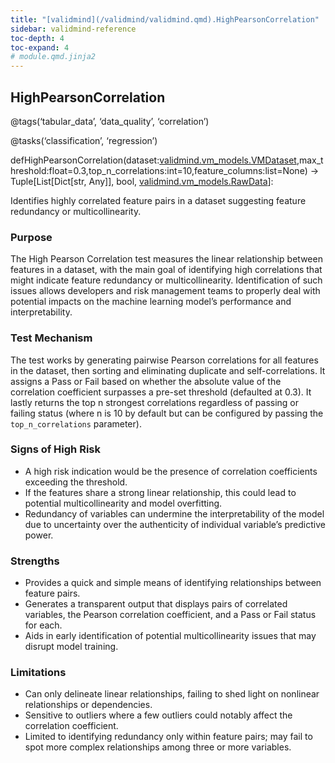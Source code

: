 ```yaml
---
title: "[validmind](/validmind/validmind.qmd).HighPearsonCorrelation"
sidebar: validmind-reference
toc-depth: 4
toc-expand: 4
# module.qmd.jinja2
---
```


<!-- function.qmd.jinja2 -->

## HighPearsonCorrelation<span class="suffix"></span>

<!-- signatures.jinja2 -->

::: {.signature}

<span class="decorators"><span class="decorator">@<span class="n">tags(<span class="s">'tabular_data'</span>, <span class="s">'data_quality'</span>, <span class="s">'correlation'</span>)</span></span>

<span class="decorator">@<span class="n">tasks(<span class="s">'classification'</span>, <span class="s">'regression'</span>)</span></span> </span>

<span class="kw">def</span><span class="name">HighPearsonCorrelation</span>(<span class="params"><span class="n">dataset</span><span class="p">:</span><a href="/validmind/validmind/vm_models.qmd#vmdataset">validmind.vm_models.VMDataset</a><span class="muted">,</span></span><span class="params"><span class="n">max_threshold</span><span class="p">:</span><span class="nb">float</span><span class="o">=</span><span class="kc">0.3</span><span class="muted">,</span></span><span class="params"><span class="n">top_n_correlations</span><span class="p">:</span><span class="nb">int</span><span class="o">=</span><span class="kc">10</span><span class="muted">,</span></span><span class="params"><span class="n">feature_columns</span><span class="p">:</span><span class="nb">list</span><span class="o">=</span><span class="kc">None</span></span>)<span class="p"> → </span><span class="return-annotation"><span class="n">Tuple</span><span class="p">\[</span><span class="n">List</span><span class="p">\[</span><span class="n">Dict</span><span class="p">\[</span><span class="nb">str</span><span class="p">, </span><span class="n">Any</span><span class="p">\]</span><span class="p">\]</span><span class="p">, </span><span class="nb">bool</span><span class="p">, </span><a href="/validmind/validmind/vm_models.qmd#rawdata">validmind.vm_models.RawData</a><span class="p">\]</span></span>:

:::

<!-- docstring.jinja2 -->

Identifies highly correlated feature pairs in a dataset suggesting feature redundancy or multicollinearity.

### Purpose

The High Pearson Correlation test measures the linear relationship between features in a dataset, with the main goal of identifying high correlations that might indicate feature redundancy or multicollinearity. Identification of such issues allows developers and risk management teams to properly deal with potential impacts on the machine learning model's performance and interpretability.

### Test Mechanism

The test works by generating pairwise Pearson correlations for all features in the dataset, then sorting and eliminating duplicate and self-correlations. It assigns a Pass or Fail based on whether the absolute value of the correlation coefficient surpasses a pre-set threshold (defaulted at 0.3). It lastly returns the top n strongest correlations regardless of passing or failing status (where n is 10 by default but can be configured by passing the `top_n_correlations` parameter).

### Signs of High Risk

- A high risk indication would be the presence of correlation coefficients exceeding the threshold.
- If the features share a strong linear relationship, this could lead to potential multicollinearity and model overfitting.
- Redundancy of variables can undermine the interpretability of the model due to uncertainty over the authenticity of individual variable's predictive power.

### Strengths

- Provides a quick and simple means of identifying relationships between feature pairs.
- Generates a transparent output that displays pairs of correlated variables, the Pearson correlation coefficient, and a Pass or Fail status for each.
- Aids in early identification of potential multicollinearity issues that may disrupt model training.

### Limitations

- Can only delineate linear relationships, failing to shed light on nonlinear relationships or dependencies.
- Sensitive to outliers where a few outliers could notably affect the correlation coefficient.
- Limited to identifying redundancy only within feature pairs; may fail to spot more complex relationships among three or more variables.

